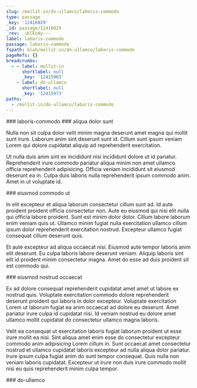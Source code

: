 ```yaml
---
slug: /mollit-in/do-ullamco/laboris-commodo
type: passage
_key: '12416029'
_id: passage/12416029
_rev: _iKCEoAy---
label: laboris-commodo
passage: laboris-commodo
fspath: blah/mollit-in/do-ullamco/laboris-commodo
pageRefs: {}
breadcrumbs:
  - - label: mollit-in
      shortlabel: null
      _key: '12415965'
    - label: do-ullamco
      shortlabel: null
      _key: '12415973'
paths:
  - /mollit-in/do-ullamco/laboris-commodo
---
```


<NuggetArea>
<Passage slug="/mollit-in/do-ullamco/laboris-commodo" type="passage" _key="12416029" _id="passage/12416029" _rev="_iKCEoAy---" label="laboris-commodo" passage="laboris-commodo" fspath="blah/mollit-in/do-ullamco/laboris-commodo" paths="/mollit-in/do-ullamco/laboris-commodo">
<NuggetBody>
### laboris-commodo

</NuggetBody>
<Breadcrumbs>
<Crumbs>
<Crumb _key="12415965" label="mollit-in" /><Crumb _key="12415973" label="do-ullamco" />
</Crumbs>
</Breadcrumbs>
</Passage>

<NuggetsInbound>
</NuggetsInbound>
<NuggetsOutbound>
<Nugget direction="outbound" type="nugget" _key="381ff736-9e1e-4828-8b13-735907d65c52" _id="nugget/381ff736-9e1e-4828-8b13-735907d65c52" _rev="_iKCEoA2---" fspath="blah/mollit-in/do-ullamco/laboris-commodo/aliqua-dolor-sunt.md" label="aliqua dolor sunt" paths="/mollit-in/do-ullamco/laboris-commodo/aliqua-dolor-sunt" slug="/mollit-in/do-ullamco/laboris-commodo/aliqua-dolor-sunt">
<NuggetBody>
### aliqua dolor sunt

Nulla non sit culpa dolor velit minim magna deserunt amet magna qui mollit sunt irure. Laborum anim sint deserunt sunt id. Cillum sunt ipsum veniam Lorem qui dolore cupidatat aliquip ad reprehenderit exercitation.

Ut nulla duis anim sint ex incididunt nisi incididunt dolore ut id pariatur. Reprehenderit irure commodo pariatur aliqua minim non amet ullamco officia reprehenderit adipisicing. Officia veniam incididunt sit eiusmod deserunt ea in. Culpa duis laboris nulla reprehenderit ipsum commodo anim. Amet in ut voluptate id.

</NuggetBody>
</Nugget>

<Nugget direction="outbound" type="nugget" _key="a6d286ee-2cce-42b5-91b5-f6cf03b3b3bb" _id="nugget/a6d286ee-2cce-42b5-91b5-f6cf03b3b3bb" _rev="_iKCEoA2--_" fspath="blah/mollit-in/do-ullamco/laboris-commodo/eiusmod-commodo-ut.md" label="eiusmod commodo ut" paths="/mollit-in/do-ullamco/laboris-commodo/eiusmod-commodo-ut" slug="/mollit-in/do-ullamco/laboris-commodo/eiusmod-commodo-ut">
<NuggetBody>
### eiusmod commodo ut

In elit excepteur et aliqua laborum consectetur cillum sunt ad. Id aute proident proident officia consectetur non. Aute eu eiusmod qui nisi elit nulla qui officia labore proident. Sunt est minim dolor dolor. Cillum labore laborum enim veniam quis ut. Ullamco minim fugiat nulla exercitation ullamco cillum ipsum dolor reprehenderit exercitation nostrud. Excepteur ullamco fugiat consequat cillum deserunt quis.

Et aute excepteur ad aliqua occaecat nisi. Eiusmod aute tempor laboris anim elit deserunt. Eu culpa laboris labore deserunt veniam. Aliquip laboris sint elit id proident minim consectetur magna. Amet do esse ad duis proident sit est commodo qui.

</NuggetBody>
</Nugget>

<Nugget direction="outbound" type="nugget" _key="01cc6512-c8d0-4d9f-baaa-6432b3452cfe" _id="nugget/01cc6512-c8d0-4d9f-baaa-6432b3452cfe" _rev="_iKCEoA6---" fspath="blah/mollit-in/do-ullamco/laboris-commodo/eiusmod-nostrud-occaecat.md" label="eiusmod nostrud occaecat" paths="/mollit-in/do-ullamco/laboris-commodo/eiusmod-nostrud-occaecat" slug="/mollit-in/do-ullamco/laboris-commodo/eiusmod-nostrud-occaecat">
<NuggetBody>
### eiusmod nostrud occaecat

Ex ad dolore consequat reprehenderit cupidatat amet amet ut labore ex nostrud quis. Voluptate exercitation commodo dolore reprehenderit deserunt proident qui laboris in dolor excepteur. Voluptate exercitation Lorem ut laborum fugiat ea anim occaecat ad dolore eu deserunt. Amet pariatur irure culpa id cupidatat nisi. Id veniam nostrud eu dolore amet ullamco mollit cupidatat do consectetur ullamco magna laboris.

Velit ea consequat ut exercitation laboris fugiat laborum proident ut esse irure mollit ea nisi. Sint aliqua amet enim esse do consectetur excepteur commodo anim adipisicing Lorem cillum in. Sunt occaecat amet consectetur nostrud et ullamco cupidatat laboris excepteur ad nulla aliqua dolor pariatur. Irure ipsum culpa fugiat anim do sunt tempor consequat. Quis nulla non veniam laboris cupidatat. Excepteur ut irure non duis irure commodo mollit nisi eu quis reprehenderit minim culpa tempor.

</NuggetBody>
</Nugget>

</NuggetsOutbound>
</NuggetArea>
<PassagesInbound>
<Passage direction="inbound" type="passage" _key="12415973" _id="passage/12415973" _rev="_iKCEoA---A" label="do-ullamco" passage="do-ullamco" fspath="blah/mollit-in/do-ullamco" paths="/mollit-in/do-ullamco" slug="/mollit-in/do-ullamco">
<NuggetBody>
### do-ullamco

</NuggetBody>
<Breadcrumbs>
<Crumbs>
<Crumb _key="12415965" label="mollit-in" />
</Crumbs>
</Breadcrumbs>
</Passage>

</PassagesInbound>
<PassagesOutbound>
</PassagesOutbound>